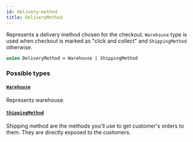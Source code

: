```yaml
---
id: delivery-method
title: DeliveryMethod
---
```


Represents a delivery method chosen for the checkout. `Warehouse` type is used when checkout is marked as "click and collect" and `ShippingMethod` otherwise.

```graphql
union DeliveryMethod = Warehouse | ShippingMethod
```

### Possible types

#### [`Warehouse`](/developer/api-reference/objects/warehouse.mdx)

Represents warehouse.

#### [`ShippingMethod`](/developer/api-reference/objects/shipping-method.mdx)

Shipping method are the methods you'll use to get customer's orders to them. They are directly exposed to the customers.
